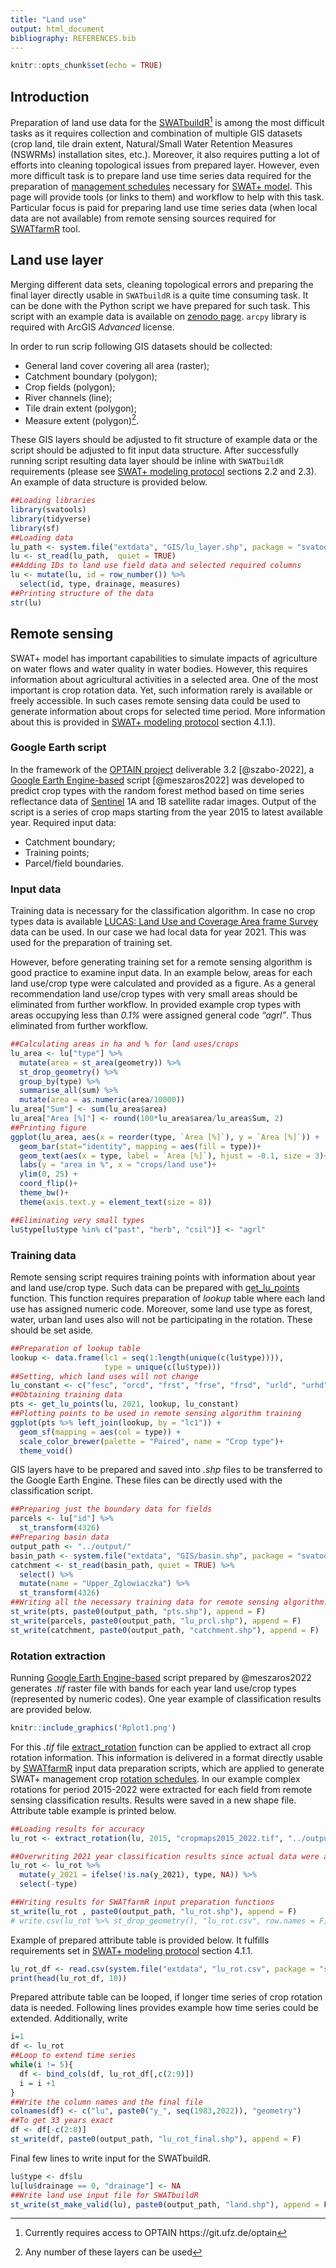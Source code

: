 ```yaml
---
title: "Land use"
output: html_document
bibliography: REFERENCES.bib
---
```


```r
knitr::opts_chunk$set(echo = TRUE)
```

## Introduction

Preparation of land use data for the [SWATbuildR](https://git.ufz.de/optain/wp4-integrated-assessment/swat/bildr_script)^[Currently requires access to OPTAIN https://git.ufz.de/optain] is among the most difficult tasks as it requires collection and combination of multiple GIS datasets (crop land, tile drain extent, Natural/Small Water Retention Measures (NSWRMs) installation sites, etc.). Moreover, it also requires putting a lot of efforts into cleaning topological issues from prepared layer. However, even more difficult task is to prepare land use time series data required for the preparation of [management schedules](https://swatplus.gitbook.io/docs/user/editor/inputs/land-use-management#management-schedules) necessary for [SWAT+ model](https://swat.tamu.edu/software/plus/). This page will provide tools (or links to them) and workflow to help with this task. Particular focus is paid for preparing land use time series data (when local data are not available) from remote sensing sources required for [SWATfarmR](http://chrisschuerz.github.io/SWATfarmR/) tool. 

## Land use layer

Merging different data sets, cleaning topological errors and preparing the final layer directly usable in `SWATbuildR` is a quite time consuming task. It can be done with the Python script we have prepared for such task. This script with an example data is available on [zenodo page](https://doi.org/10.5281/zenodo.7509101). `arcpy` library is required with ArcGIS *Advanced* license. 

In order to run scrip following GIS datasets should be collected:

- General land cover covering all area (raster);
- Catchment boundary (polygon);
- Crop fields (polygon);
- River channels (line);
- Tile drain extent (polygon);
- Measure extent (polygon)^[Any number of these layers can be used].

These GIS layers should be adjusted to fit structure of example data or the script should be adjusted to fit input data structure. After successfully running script resulting data layer should be inline with `SWATbuildR` requirements (please see [SWAT+ modeling protocol](https://doi.org/10.5281/zenodo.7463395) sections 2.2 and 2.3). An example of data structure is provided below.

```r
##Loading libraries
library(svatools)
library(tidyverse)
library(sf)
##Loading data
lu_path <- system.file("extdata", "GIS/lu_layer.shp", package = "svatools")
lu <- st_read(lu_path,  quiet = TRUE)
##Adding IDs to land use field data and selected required columns
lu <- mutate(lu, id = row_number()) %>% 
  select(id, type, drainage, measures)
##Printing structure of the data
str(lu)
```

## Remote sensing 

SWAT+ model has important capabilities to simulate impacts of agriculture on water flows and water quality in water bodies. However, this requires information about agricultural activities in a selected area. One of the most important is crop rotation data. Yet, such information rarely is available or freely accessible. In such cases remote sensing data could be used to generate information about crops for selected time period. More information about this is provided in [SWAT+ modeling protocol](https://doi.org/10.5281/zenodo.7463395) section 4.1.1). 

### Google Earth script

In the framework of the [OPTAIN project](https://www.optain.eu/) deliverable 3.2 [@szabo-2022], a [Google Earth Engine-based](https://code.earthengine.google.com/) script [@meszaros2022] was developed to predict crop types with the random forest method based on time series reflectance data of [Sentinel](https://sentinel.esa.int/web/sentinel/missions/sentinel-1) 1A and 1B satellite radar images. Output of the script is a series of crop maps starting from the year 2015 to latest available year. Required input data:

- Catchment boundary;
- Training points;
- Parcel/field boundaries.

### Input data

Training data is necessary for the classification algorithm. In case no crop types data is  available [LUCAS: Land Use and Coverage Area frame Survey](https://esdac.jrc.ec.europa.eu/projects/lucas) data can be used. In our case we had local data for year 2021. This was used for the preparation of training set. 

However, before generating training set for a remote sensing algorithm is good practice to examine input data. In an example below, areas for each land use/crop type were calculated and provided as a figure. As a general recommendation land use/crop types with very small areas should be eliminated from further workflow. In provided example crop types with areas occupying less than *0.1%* were assigned general code *"agrl"*. Thus eliminated from further workflow. 

```r
##Calculating areas in ha and % for land uses/crops
lu_area <- lu["type"] %>% 
  mutate(area = st_area(geometry)) %>% 
  st_drop_geometry() %>%
  group_by(type) %>%
  summarise_all(sum) %>%
  mutate(area = as.numeric(area/10000)) 
lu_area["Sum"] <- sum(lu_area$area)
lu_area["Area [%]"] <- round(100*lu_area$area/lu_area$Sum, 2)
##Printing figure
ggplot(lu_area, aes(x = reorder(type, `Area [%]`), y = `Area [%]`)) +
  geom_bar(stat="identity", mapping = aes(fill = type))+
  geom_text(aes(x = type, label = `Area [%]`), hjust = -0.1, size = 3)+
  labs(y = "area in %", x = "crops/land use")+
  ylim(0, 25) +
  coord_flip()+
  theme_bw()+
  theme(axis.text.y = element_text(size = 8))

##Eliminating very small types
lu$type[lu$type %in% c("past", "herb", "csil")] <- "agrl"
```
### Training data

Remote sensing script requires training points with information about year and land use/crop type. Such data can be prepared with [get_lu_points](../reference/get_lu_points.html) function. This function requires preparation of *lookup* table where each land use has assigned numeric code. Moreover, some land use type as forest, water, urban land uses also will not be participating in the rotation. These should be set aside. 

```r
##Preparation of lookup table
lookup <- data.frame(lc1 = seq(1:length(unique(c(lu$type)))),
                     type = unique(c(lu$type)))
##Setting, which land uses will not change 
lu_constant <- c("fesc", "orcd", "frst", "frse", "frsd", "urld", "urhd", "wetl", "watr", "agrl")
##Obtaining training data
pts <- get_lu_points(lu, 2021, lookup, lu_constant)
##Plotting points to be used in remote sensing algorithm training 
ggplot(pts %>% left_join(lookup, by = "lc1")) + 
  geom_sf(mapping = aes(col = type)) +
  scale_color_brewer(palette = "Paired", name = "Crop type")+
  theme_void()
```

GIS layers have to be prepared and saved into *.shp* files to be transferred to the Google Earth Engine. These files can be directly used with the classification script.

```r
##Preparing just the boundary data for fields
parcels <- lu["id"] %>% 
  st_transform(4326)
##Preparing basin data 
output_path <- "../output/"
basin_path <- system.file("extdata", "GIS/basin.shp", package = "svatools")
catchment <- st_read(basin_path, quiet = TRUE) %>% 
  select() %>% 
  mutate(name = "Upper_Zglowiaczka") %>% 
  st_transform(4326)
##Writing all the necessary training data for remote sensing algorithm.
st_write(pts, paste0(output_path, "pts.shp"), append = F)
st_write(parcels, paste0(output_path, "lu_prcl.shp"), append = F)
st_write(catchment, paste0(output_path, "catchment.shp"), append = F)
```

### Rotation extraction

Running [Google Earth Engine-based](https://code.earthengine.google.com/) script prepared by @meszaros2022 generates *.tif* raster file with bands for each year land use/crop types (represented by numeric codes). One year example of classification results are provided below. 

```r
knitr::include_graphics('Rplot1.png')
```

For this *.tif* file [extract_rotation](../reference/extract_rotation.html) function can be applied to extract all crop rotation information. This information is delivered in a format directly usable by [SWATfarmR](http://chrisschuerz.github.io/SWATfarmR/) input data preparation scripts, which are applied to generate SWAT+ management crop [rotation schedules](https://swatplus.gitbook.io/docs/user/editor/inputs/land-use-management#management-schedules). In our example complex rotations for period 2015-2022 were extracted for each field from remote sensing classification results. Results were saved in a new shape file. Attribute table example is printed below.

```r
##Loading results for accuracy
lu_rot <- extract_rotation(lu, 2015, "cropmaps2015_2022.tif", "../output/", lookup, lu_constant)

##Overwriting 2021 year classification results since actual data were available.
lu_rot <- lu_rot %>% 
  mutate(y_2021 = ifelse(!is.na(y_2021), type, NA)) %>% 
  select(-type)

##Writing results for SWATfarmR input preparation functions
st_write(lu_rot , paste0(output_path, "lu_rot.shp"), append = F)
# write.csv(lu_rot %>% st_drop_geometry(), "lu_rot.csv", row.names = F)
```

Example of prepared attribute table is provided below. It fulfills requirements set in [SWAT+ modeling protocol](https://doi.org/10.5281/zenodo.7463395) section 4.1.1. 

```r
lu_rot_df <- read.csv(system.file("extdata", "lu_rot.csv", package = "svatools"))
print(head(lu_rot_df, 10))
```

Prepared attribute table can be looped, if longer time series of crop rotation data is needed. Following lines provides example how time series could be extended. Additionally, write 

```r
i=1
df <- lu_rot
##Loop to extend time series
while(i != 5){
  df <- bind_cols(df, lu_rot_df[,c(2:9)])
  i = i +1
}
##Write the column names and the final file
colnames(df) <- c("lu", paste0("y_", seq(1983,2022)), "geometry")
##To get 33 years exact
df <- df[-c(2:8)]
st_write(df, paste0(output_path, "lu_rot_final.shp"), append = F)
```

Final few lines to write input for the SWATbuildR.  

```r
lu$type <- df$lu
lu[lu$drainage == 0, "drainage"] <- NA
##Write land use input file for SWATbuildR
st_write(st_make_valid(lu), paste0(output_path, "land.shp"), append = F)
```

